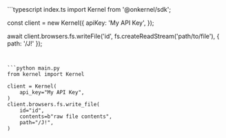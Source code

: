 <CodeGroup dropdown>
```typescript index.ts
import Kernel from '@onkernel/sdk';

const client = new Kernel({
  apiKey: 'My API Key',
});

await client.browsers.fs.writeFile('id', fs.createReadStream('path/to/file'), { path: '/J!' });
```


```python main.py
from kernel import Kernel

client = Kernel(
    api_key="My API Key",
)
client.browsers.fs.write_file(
    id="id",
    contents=b"raw file contents",
    path="/J!",
)
```
</CodeGroup>
